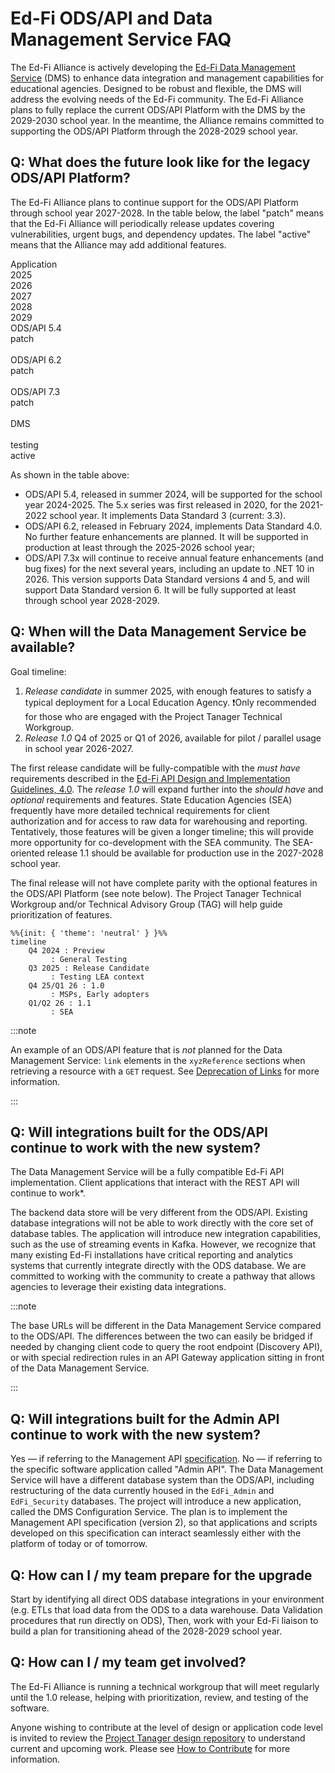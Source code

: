 # Ed-Fi ODS/API and Data Management Service FAQ
The Ed-Fi Alliance is actively developing the [Ed-Fi Data Management
Service](https://github.com/Ed-Fi-Alliance-OSS/Data-Management-Service) (DMS) to
enhance data integration and management capabilities for educational agencies.
Designed to be robust and flexible, the DMS will address the evolving needs of
the Ed-Fi community. The Ed-Fi Alliance plans to fully replace the current
ODS/API Platform with the DMS by the 2029-2030 school year. In the meantime, the
Alliance remains committed to supporting the ODS/API Platform through the
2028-2029 school year.

## Q: What does the future look like for the legacy ODS/API Platform?

The Ed-Fi Alliance plans to continue support for the ODS/API Platform through
school year 2027-2028. In the table below, the label "patch" means that the
Ed-Fi Alliance will periodically release updates covering vulnerabilities,
urgent bugs, and dependency updates. The label "active" means that the Alliance
may add additional features.

<div class="container table">
  <div class="row row--thead">
      <div class="col col--2 col--th">Application</div>
      <div class="col col--2 col--th">2025</div>
      <div class="col col--2 col--th">2026</div>
      <div class="col col--2 col--th">2027</div>
      <div class="col col--2 col--th">2028</div>
      <div class="col col--2 col--th">2029</div>
  </div>
  <div class="row col--tr">
      <div class="col col--2 col--td">ODS/API 5.4</div>
      <div class="col col--1 col--td" style={{backgroundColor: "var(--ifm-color-info-lightest)"}}>patch</div>
      <div class="col col--9 col--td">&nbsp;</div>
  </div>
  <div class="row col--tr-alt">
      <div class="col col--2 col--td">ODS/API 6.2</div>
      <div class="col col--3 col--td" style={{backgroundColor: "var(--ifm-color-info-lightest)"}}>patch</div>
      <div class="col col--7 col--td">&nbsp;</div>
  </div>
  <div class="row col--tr">
      <div class="col col--2 col--td">ODS/API 7.3</div>
      <div class="col col--9 col--td" style={{backgroundColor: "var(--ifm-color-info-lightest)"}}>patch</div>
      <div class="col col--1 col--td">&nbsp;</div>
  </div>
  <div class="row col--tr-alt">
      <div class="col col--2 col--td">DMS</div>
      <div class="col col--1 col--td">&nbsp;</div>
      <div class="col col--2 col--td" style={{backgroundColor: "var(--ifm-color-warning-lightest)"}}>testing</div>
      <div class="col col--7 col--td" style={{backgroundColor: "var(--ifm-color-info-lightest)"}}>active</div>
  </div>
</div>

As shown in the table above:

* ODS/API 5.4, released in summer 2024, will be supported for the school year
  2024-2025. The 5.x series was first released in 2020, for the 2021-2022 school
  year. It implements Data Standard 3 (current: 3.3).
* ODS/API 6.2, released in February 2024, implements Data Standard 4.0. No
  further feature enhancements are planned. It will be supported in production
  at least through the 2025-2026 school year;
* ODS/API 7.3x will continue to receive annual feature enhancements (and bug
  fixes) for the next several years, including an update to .NET 10 in 2026.
  This version supports Data Standard versions 4 and 5, and will support Data
  Standard version 6. It will be fully supported at least through school year
  2028-2029.

## Q: When will the Data Management Service be available?

Goal timeline:

1. _Release candidate_ in summer 2025, with enough features to satisfy a typical
   deployment for a Local Education Agency. :exclamation:Only recommended for
   those who are engaged with the Project Tanager Technical Workgroup.
2. _Release 1.0_ Q4 of 2025 or Q1 of 2026, available for pilot / parallel usage
   in school year 2026-2027.

The first release candidate will be fully-compatible with the _must have_
requirements described in the [Ed-Fi API Design and Implementation Guidelines,
4.0](../1-data-exchange/api-guidelines/readme.md). The _release 1.0_ will expand
further into the _should have_ and _optional_ requirements and features. State
Education Agencies (SEA) frequently have more detailed technical requirements
for client authorization and for access to raw data for warehousing and
reporting. Tentatively, those features will be given a longer timeline; this
will provide more opportunity for co-development with the SEA community. The
SEA-oriented release 1.1 should be available for production use in the 2027-2028
school year.

The final release will not have complete parity with the optional features in
the ODS/API Platform (see note below). The Project Tanager Technical Workgroup
and/or Technical Advisory Group (TAG) will help guide prioritization of
features.

```mermaid
%%{init: { 'theme': 'neutral' } }%%
timeline
    Q4 2024 : Preview
         : General Testing
    Q3 2025 : Release Candidate
         : Testing LEA context
    Q4 25/Q1 26 : 1.0
         : MSPs, Early adopters
    Q1/Q2 26 : 1.1
         : SEA
```

:::note

An example of an ODS/API feature that is _not_ planned for the Data Management
Service: `link` elements in the `xyzReference` sections when retrieving a
resource with a `GET` request. See [Deprecation of
Links](../1-data-exchange/api-guidelines/design-and-implementation-guidelines/api-design-guidelines/rest-api-conventions/get-requests.md#deprecation-of-links)
for more information.

:::

## Q: Will integrations built for the ODS/API continue to work with the new system?

The Data Management Service will be a fully compatible Ed-Fi API implementation.
Client applications that interact with the REST API will continue to work*.

The backend data store will be very different from the ODS/API. Existing
database integrations will not be able to work directly with the core set of
database tables. The application will introduce new integration capabilities,
such as the use of streaming events in Kafka. However, we recognize that many
existing Ed-Fi installations have critical reporting and analytics systems that
currently integrate directly with the ODS database. We are committed to working
with the community to create a pathway that allows agencies to leverage their
existing data integrations.

:::note

The base URLs will be different in the Data Management Service compared to the
ODS/API. The differences between the two can easily be bridged if needed by
changing client code to query the root endpoint (Discovery API), or with special
redirection rules in an API Gateway application sitting in front of the Data
Management Service.

:::

## Q: Will integrations built for the Admin API continue to work with the new system?

Yes &mdash; if referring to the Management API
[specification](https://github.com/Ed-Fi-Alliance-OSS/Ed-Fi-API-Standards/blob/main/api-specifications/admin-api/admin-api-2.2.0.yaml).
No &mdash; if referring to the specific software application called "Admin API".
The Data Management Service will have a different database system than the
ODS/API, including restructuring of the data currently housed in the
`EdFi_Admin` and `EdFi_Security` databases. The project will introduce a new
application, called the DMS Configuration Service. The plan is to
implement the Management API specification (version 2), so that applications and
scripts developed on this specification can interact seamlessly either with the
platform of today or of tomorrow.

## Q: How can I / my team prepare for the upgrade

Start by identifying all direct ODS database integrations in your environment
(e.g. ETLs that load data from the ODS to a data warehouse. Data Validation
procedures that run directly on ODS), Then, work with your Ed-Fi liaison to
build a plan for transitioning ahead of the 2028-2029 school year.

## Q: How can I / my team get involved?

The Ed-Fi Alliance is running a technical workgroup that will meet regularly
until the 1.0 release, helping with prioritization, review, and testing of the
software.

Anyone wishing to contribute at the level of design or application code level is
invited to review the [Project Tanager design
repository](https://github.com/Ed-Fi-Alliance-OSS/Project-Tanager) to understand
current and upcoming work. Please see [How to
Contribute](https://github.com/Ed-Fi-Alliance-OSS/Project-Tanager/CONTRIBUTING.md)
for more information.
